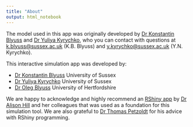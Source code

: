 ```yaml
---
title: "About"
output: html_notebook
---
```


<!-- Rscripts used to make this R Shiny web application are available on [Github](https://github.com/alsnhll/SEIR_COVID19). -->

The model used in this app was originally developed by [Dr Konstantin Blyuss](http://users.sussex.ac.uk/~kb275) and [Dr Yuliya Kyrychko](http://users.sussex.ac.uk/~yk97), who you can contact with questions at <k.blyuss@sussex.ac.uk> (K.B. Blyuss) and <y.kyrychko@sussex.ac.uk> (Y.N. Kyrychko). 

This interactive simulation app was developed by:

* [Dr Konstantin Blyuss](http://users.sussex.ac.uk/~kb275) University of Sussex
* [Dr Yuliya Kyrychko](http://users.sussex.ac.uk/~yk97) University of Sussex
* [Dr Oleg Blyuss](http://researchprofiles.herts.ac.uk/portal/en/persons/oleg-blyuss\(5cd5974a-4e53-4995-b5ac-103ad15f200a\).html) University of Hertfordshire

We are happy to acknowledge and highly recommend an [RShiny app](https://alhill.shinyapps.io/COVID19seir/) by [Dr Alison Hill](https://twitter.com/alison_l_hill) and her colleagues that was used as a foundation for this simulation tool. We are also grateful to [Dr Thomas Petzoldt](https://wwwpub.zih.tu-dresden.de/~petzoldt/) for his advice with RShiny programming.
